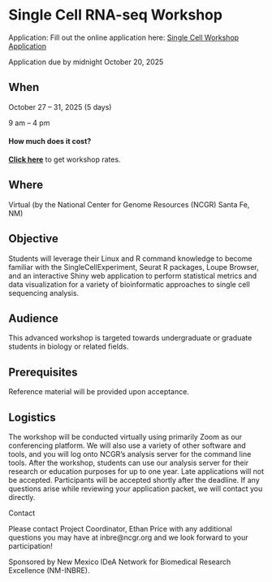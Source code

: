
# Single Cell RNA-seq Workshop{-}

Application: Fill out the online application here: [Single Cell Workshop Application](https://forms.gle/xcfJYaHSDr4SQYUw9)


Application due by midnight October 20, 2025

## When{-}

October 27 – 31, 2025 (5 days)

9 am – 4 pm  

#### How much does it cost?{-}

[**Click here**](https://inbre.ncgr.org/ncgr-workshops/workshop-rates.html) to get workshop rates. 

## Where{-}

Virtual (by the National Center for Genome Resources (NCGR) Santa Fe, NM)


## Objective{-}

Students will leverage their Linux and R command knowledge to become familiar with the SingleCellExperiment, Seurat R packages, Loupe Browser, and an interactive Shiny web application to perform statistical metrics and data visualization for a variety of bioinformatic approaches to single cell sequencing analysis. 

## Audience{-}

This advanced workshop is targeted towards undergraduate or graduate students in biology or related fields.

## Prerequisites{-}

Reference material will be provided upon acceptance.

## Logistics{-}

The workshop will be conducted virtually using primarily Zoom as our conferencing platform. We will also use a variety of other software and tools, and you will log onto NCGR’s analysis server for the command line tools. After the workshop, students can use our analysis server for their research or education purposes for up to one year. Late applications will not be accepted. Participants will be accepted shortly after the deadline. If any questions arise while reviewing your application packet, we will contact you directly.  

Contact

Please contact Project Coordinator, Ethan Price with any additional questions you may have at inbre@ncgr.org and we look forward to your participation!

Sponsored by New Mexico IDeA Network for Biomedical Research Excellence (NM-INBRE).

